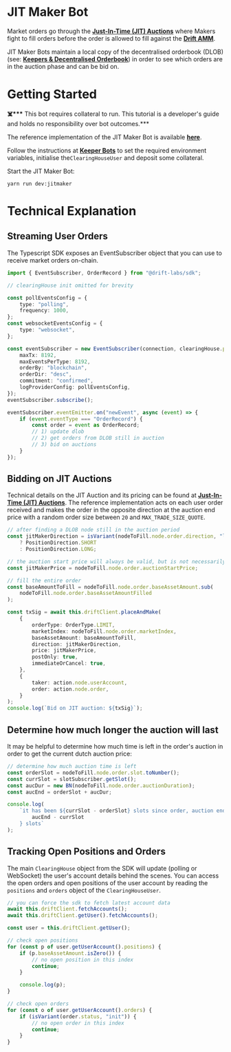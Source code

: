 # JIT Maker Bot

Market orders go through the [**Just-In-Time (JIT) Auctions**](/about-v2/jit-auctions) where Makers fight to fill orders before the order is allowed to fill against the [**Drift AMM**](/about-v2/drift-amm).

JIT Maker Bots maintain a local copy of the decentralised orderbook (DLOB) (see: [**Keepers & Decentralised Orderbook**](/about-v2/keepers-decentralized-orderbook-faq)) in order to see which orders are in the auction phase and can be bid on.

# Getting Started

**☠️\*\*\*** This bot requires collateral to run. This tutorial is a developer's guide and holds no responsibility over bot outcomes.\*\*\*

The reference implementation of the JIT Maker Bot is available [**here**](https://github.com/drift-labs/keeper-bots-v2/blob/master/src/bots/jitMaker.ts).

Follow the instructions at [**Keeper Bots**](/about-v2/keepers) to set the required environment variables, initialise the`ClearingHouseUser` and deposit some collateral.

Start the JIT Maker Bot:

```shell
yarn run dev:jitmaker
```

# Technical Explanation

## Streaming User Orders

The Typescript SDK exposes an EventSubscriber object that you can use to receive market orders on-chain.

```typescript
import { EventSubscriber, OrderRecord } from "@drift-labs/sdk";

// clearingHouse init omitted for brevity

const pollEventsConfig = {
    type: "polling",
    frequency: 1000,
};
const websocketEventsConfig = {
    type: "websocket",
};

const eventSubscriber = new EventSubscriber(connection, clearingHouse.program, {
    maxTx: 8192,
    maxEventsPerType: 8192,
    orderBy: "blockchain",
    orderDir: "desc",
    commitment: "confirmed",
    logProviderConfig: pollEventsConfig,
});
eventSubscriber.subscribe();

eventSubscriber.eventEmitter.on("newEvent", async (event) => {
    if (event.eventType === "OrderRecord") {
        const order = event as OrderRecord;
        // 1) update dlob
        // 2) get orders from DLOB still in auction
        // 3) bid on auctions
    }
});
```

## Bidding on JIT Auctions

Technical details on the JIT Auction and its pricing can be found at [**Just-In-Time (JIT) Auctions**](/about-v2/jit-auctions). The reference implementation acts on each user order received and makes the order in the opposite direction at the auction end price with a random order size between `20` and `MAX_TRADE_SIZE_QUOTE`.

```typescript
// after finding a DLOB node still in the auction period
const jitMakerDirection = isVariant(nodeToFill.node.order.direction, "long")
    ? PositionDirection.SHORT
    : PositionDirection.LONG;

// the auction start price will always be valid, but is not necessarily the best price
const jitMakerPrice = nodeToFill.node.order.auctionStartPrice;

// fill the entire order
const baseAmountToFill = nodeToFill.node.order.baseAssetAmount.sub(
    nodeToFill.node.order.baseAssetAmountFilled
);

const txSig = await this.driftClient.placeAndMake(
    {
        orderType: OrderType.LIMIT,
        marketIndex: nodeToFill.node.order.marketIndex,
        baseAssetAmount: baseAmountToFill,
        direction: jitMakerDirection,
        price: jitMakerPrice,
        postOnly: true,
        immediateOrCancel: true,
    },
    {
        taker: action.node.userAccount,
        order: action.node.order,
    }
);
console.log(`Bid on JIT auction: ${txSig}`);
```

## Determine how much longer the auction will last

It may be helpful to determine how much time is left in the order's auction in order to get the current dutch auction price:

```typescript
// determine how much auction time is left
const orderSlot = nodeToFill.node.order.slot.toNumber();
const currSlot = slotSubscriber.getSlot();
const aucDur = new BN(nodeToFill.node.order.auctionDuration);
const aucEnd = orderSlot + aucDur;

console.log(
    `it has been ${currSlot - orderSlot} slots since order, auction ends in ${
        aucEnd - currSlot
    } slots`
);
```

## Tracking Open Positions and Orders

The main `ClearingHouse` object from the SDK will update (polling or WebSocket) the user's account details behind the scenes. You can access the open orders and open positions of the user account by reading the `positions` and `orders` object of the `ClearingHouseUser`.

```typescript
// you can force the sdk to fetch latest account data
await this.driftClient.fetchAccounts();
await this.driftClient.getUser().fetchAccounts();

const user = this.driftClient.getUser();

// check open positions
for (const p of user.getUserAccount().positions) {
    if (p.baseAssetAmount.isZero()) {
        // no open position in this index
        continue;
    }

    console.log(p);
}

// check open orders
for (const o of user.getUserAccount().orders) {
    if (isVariant(order.status, "init")) {
        // no open order in this index
        continue;
    }
}
```